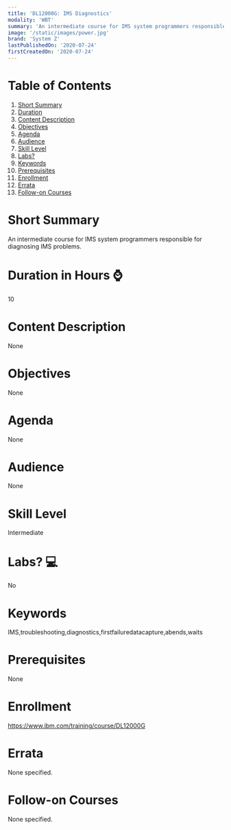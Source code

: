 ```yaml
---
title: 'DL12000G: IMS Diagnostics'
modality: 'WBT'
summary: 'An intermediate course for IMS system programmers responsible for diagnosing IMS problems.'
image: '/static/images/power.jpg'
brand: 'System Z'
lastPublishedOn: '2020-07-24'
firstCreatedOn: '2020-07-24'
---
```

# Table of Contents
1.  [Short Summary](#short-summary)
2.  [Duration](#duration-in-hours-)
3.  [Content Description](#content-description)
4.  [Objectives](#objectives)
5.  [Agenda](#agenda)
6.  [Audience](#audience)
7.  [Skill Level](#skill-level)
8.  [Labs?](#labs-)
9.  [Keywords](#keywords)
10. [Prerequisites](#prerequisites)
11. [Enrollment](#enrollment)
12. [Errata](#errata)
13. [Follow-on Courses](#follow-on-courses)

# Short Summary
An intermediate course for IMS system programmers responsible for diagnosing IMS problems.

# Duration in Hours ⌚
10

# Content Description
None

# Objectives
None

# Agenda
None

# Audience
None

# Skill Level
Intermediate

# Labs? 💻
No

# Keywords
IMS,troubleshooting,diagnostics,firstfailuredatacapture,abends,waits

# Prerequisites
None

# Enrollment
https://www.ibm.com/training/course/DL12000G

# Errata
None specified.

# Follow-on Courses
None specified.

